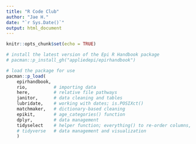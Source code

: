 ```yaml
---
title: "R Code Club"
author: "Jae H."
date: "`r Sys.Date()`"
output: html_document
---
```


```r
knitr::opts_chunk$set(echo = TRUE)

# install the latest version of the Epi R Handbook package
# pacman::p_install_gh("appliedepi/epirhandbook")

# load the package for use
pacman::p_load(
	epirhandbook,
	rio,          # importing data  
	here,         # relative file pathways  
	janitor,      # data cleaning and tables
	lubridate,    # working with dates; is.POSIXct()
	matchmaker,   # dictionary-based cleaning
	epikit,       # age_categories() function
	dplyr,        # data management
	tidyselect    # helper function; everything() to re-order columns, across(), summarise(), contains(), starts_with(), ends_with(), matches(), num_range(), any_of()
	# tidyverse   # data management and visualization  
	)

```





